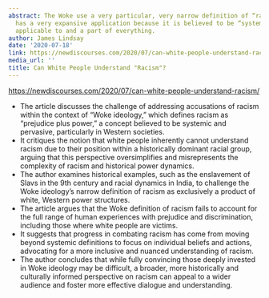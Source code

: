 ```yaml
---
abstract: The Woke use a very particular, very narrow definition of “racism” that
  has a very expansive application because it is believed to be “systemic” and thus
  applicable to and a part of everything.
author: James Lindsay
date: '2020-07-18'
link: https://newdiscourses.com/2020/07/can-white-people-understand-racism/
media_url: ''
title: Can White People Understand "Racism"?
---
```

<https://newdiscourses.com/2020/07/can-white-people-understand-racism/>

- The article discusses the challenge of addressing accusations of racism within the context of "Woke ideology," which defines racism as "prejudice plus power," a concept believed to be systemic and pervasive, particularly in Western societies.
- It critiques the notion that white people inherently cannot understand racism due to their position within a historically dominant racial group, arguing that this perspective oversimplifies and misrepresents the complexity of racism and historical power dynamics.
- The author examines historical examples, such as the enslavement of Slavs in the 9th century and racial dynamics in India, to challenge the Woke ideology's narrow definition of racism as exclusively a product of white, Western power structures.
- The article argues that the Woke definition of racism fails to account for the full range of human experiences with prejudice and discrimination, including those where white people are victims.
- It suggests that progress in combating racism has come from moving beyond systemic definitions to focus on individual beliefs and actions, advocating for a more inclusive and nuanced understanding of racism.
- The author concludes that while fully convincing those deeply invested in Woke ideology may be difficult, a broader, more historically and culturally informed perspective on racism can appeal to a wider audience and foster more effective dialogue and understanding.